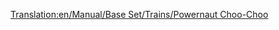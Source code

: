 [[Translation:en/Manual/Base Set/Trains/Powernaut Choo-Choo]]
{{it/Manuale/Set base/Treni/StatLocomotive|Image=[[File:it/Manuale/Set base/Treni/Powernautchoochoo.png]]
|Nome=Powernaut Choo-Choo
|Costo=35.156
|Velocità=96
|Peso=130 
|Potenza=671 kW
|Motore=1
|Rotaia=1
|Sforzo=38.544
|Kn=378
|Annuale=€ 4.264
|Progettata=1952
|Vita=20 
|Clima=
*Toyland
|Descrizione=Un treno leggermente migliore del Ploddyphut Choo-Choo, ma ancora niente di speciale.
|Real-life=Immaginario
}}
